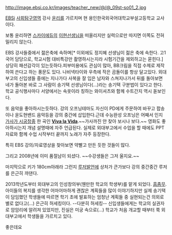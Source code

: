 http://image.ebsi.co.kr/images/teacher_new/@/@_09st-so01_2.jpg

[[EBSi]] [[사회탐구]]영역 강사
[[윤리]]를 가르치며 현 용인한국외국어대학교부설고등학교 교사이다.

보통 윤리하면 [[스카이에듀]]의 [[이현]]선생님을 떠올리지만 실력으로만 따지면 이쪽도 전혀 밀리지 않는다. 

EBS 강사들중에서 젊은축에 속하며[* 이외에도 정지혜 선생님이 젊은 축에 속한다. 고1 국어 담당으로, 학교시험 대비특강만 촬영하시는지라 시험기간을 제외하고는 묻힌다.] 상당히 패션감각이 있는듯하다.피부미용에도 관심이 많아, BB크림을 직접 수제로 제작하여 쓴다고 하는 풍문도 있다. 나비넥타이와 우측에 작은 곰돌이를 항상 달고있다.
외대부고의 신입생들 중에는 지나가다 사복을 잘 입은 남자와 스쳐지나가서 뒤를 돌아보면 네가 돌아본 바로 그 사람이 송기택 선생님이다(...)라는 송기택 구분법이 있다고 한다. 학교 공식행사마다 서양에서는 속옷이라 칭하는 와이셔츠와 함께 수트간지 역시 돋보인다.

또 음악을 좋아하시는듯하다. 강의 오프닝테마도 자신이 PD에게 주문하여 바꾸고 팝송이나 윤도현밴드 음악등을 강의 중간에 삽입한다.근데 수능완성 오프닝은 어째서 인지 [[가사가 시궁창]]중 한 곡인 '''[[Viva la Vida]]'''.~~가사까진 안 찾아 보시나 보다.~~ 영화도 좋아하시는지 개념 설명때에 자주 언급된다. 실제로 외대부고에서 수업을 할 때에도 PPT자료와 함께 수업 시작부터 끝까지 노래가 자주 등장한다.

특히 EBS 강의/자료영상을 찾아보면 약빨고 만든 듯한 것들이 많다.

그리고 2008년에 이미 품절남이 되셨다. ~~수강생들은 그저 울지요.~~

마지막으로 키가 180cm아래라 그런지 [[루저]]발언에 상처가 큰가보다 강의 중간중간 루저를 은근히 까댄다.

2013학년도부터 외대부고의 인성창의부(웬만한 학교의 학생부)를 맡게 되었다. [[흠좀무]]. 아이들의 복지를 생각한 어마어마하게 괜찮은 계획들을 많이 이야기하지만 실제 송기택이 담임했던 학생들에 따르면 학기 초에 발표하는 엄청난 계획들 중 실현되는건 의외로 별로 없다고(...) 은근히 허세킹이다. --다분히 허세킹--
신입생들에게는 학교의 실권자로 암암리에 알려져 있었지만, 진실은 미궁 속으로(...) 학교가 처음 개교할 때부터 쭉 외대부고에서 학생들을 가르치고 있다.

좋은데요
